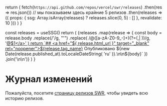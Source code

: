 
  return (
    fetch(`https://api.github.com/repos/vercel/swr/releases`)
      .then(res => res.json())
      // мы показываем здесь крайние 5 релизов
      .then(releases => ({
        props: { ssg: Array.isArray(releases) ? releases.slice(0, 5) : [] },
        revalidate: 10
      }))
  )
}

  const releases = useSSG()
  return (
    <Markdown>
      {releases
        .map(release => {
          const body = release.body
            .replace(/&#39;/g, "'")
            .replace(
              /@([a-zA-Z0-9_-]+)(?=(,| ))/g,
              '<a href="https://github.com/$1" target="_blank" rel="noopener">@$1</a>'
            )
          return `## <a href="${
            release.html_url
          }" target="_blank" rel="noopener">${release.tag_name}</a>
Опубликовано ${new Date(release.published_at).toLocaleDateString(
            'ru'
          )}.\n\n${body}`
        })
        .join('\n\n')}
    </Markdown>
  )
}

# Журнал изменений

Пожалуйста, посетите
[страницу релизов SWR](https://github.com/vercel/swr/releases), чтобы увидеть
всю историю релизов.

<ReleasesRenderer />
